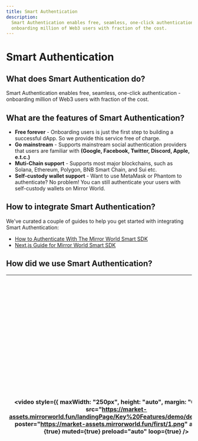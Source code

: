 ```yaml
---
title: Smart Authentication
description:
  Smart Authentication enables free, seamless, one-click authentication -
  onboarding million of Web3 users with fraction of the cost.
---
```


# Smart Authentication

## What does Smart Authentication do?

Smart Authentication enables free, seamless, one-click authentication -
onboarding million of Web3 users with fraction of the cost.

## What are the features of Smart Authentication?

- **Free forever** - Onboarding users is just the first step to building a
  successful dApp. So we provide this service free of charge.
- **Go mainstream** - Supports mainstream social authentication providers that
  users are familiar with **(Google, Facebook, Twitter, Discord, Apple, e.t.c.)**
- **Muti-Chain support** - Supports most major blockchains, such as Solana,
  Ethereum, Polygon, BNB Smart Chain, and Sui etc.
- **Self-custody wallet support** - Want to use MetaMask or Phantom to
  authenticate? No problem! You can still authenticate your users with
  self-custody wallets on Mirror World.

## How to integrate Smart Authentication?

We've curated a couple of guides to help you get started with integrating Smart
Authentication:

- [How to Authenticate With The Mirror World Smart SDK](/guides/authentication-with-mirror-world-sdk)
- [Next.js Guide for Mirror World Smart SDK](/guides/next-js-guide-mirrorworld-sdk)

## How did we use Smart Authentication?

| <video style={{ maxWidth: "250px", height: "auto", margin: "0 auto" }} src="https://market-assets.mirrorworld.fun/landingPage/Key%20Features/demo/demo1.mp4" poster="https://market-assets.mirrorworld.fun/first/1.png" autoPlay={true} muted={true} preload="auto" loop={true} /> | In [Mirrors Jump](/showcase/games/mirrors-jump), we used smart auth to allow players to log in to the game via Google, Discord, Facebook, Twitter and Email. <br /> <br /> After the game went live on google play, it got almost 20k downloads in a short time, which allowed many users who didn't know much about blockchain to get into game and experience game content quickly. |
| ---------------------------------------------------------------------------------------------------------------------------------------------------------------------------------------------------------------------------------------------------------------------------------- | ------------------------------------------------------------------------------------------------------------------------------------------------------------------------------------------------------------------------------------------------------------------------------------------------------------------------------------------------------------------------------------- |
